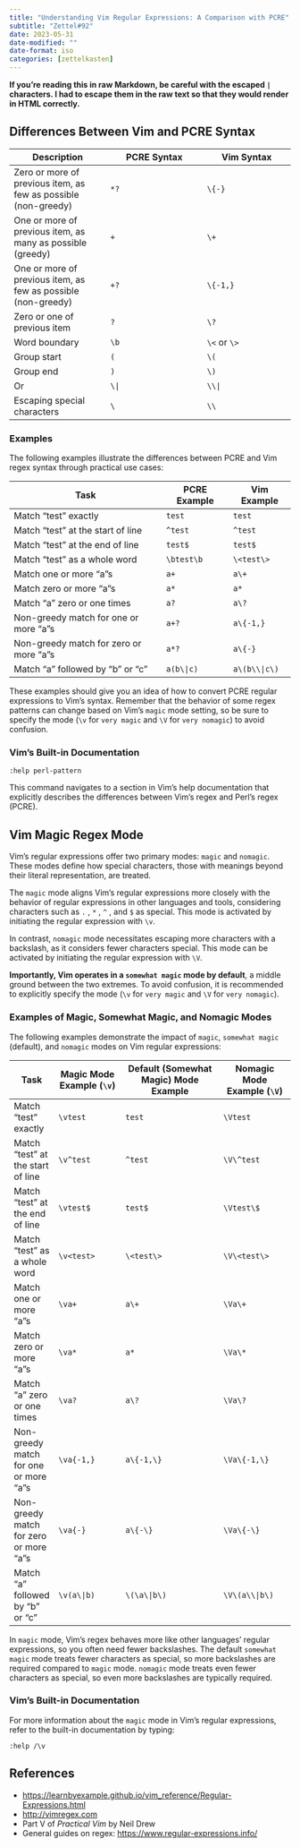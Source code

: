 ```yaml
---
title: "Understanding Vim Regular Expressions: A Comparison with PCRE"
subtitle: "Zettel#92"
date: 2023-05-31
date-modified: ""
date-format: iso
categories: [zettelkasten]
---
```

**If you're reading this in raw Markdown, be careful with the escaped `|` characters. I had to escape them in the raw text so that they would render in HTML correctly.**

## Differences Between Vim and PCRE Syntax

| Description | PCRE Syntax | Vim Syntax |
|-------------|-------------|------------|
| Zero or more of previous item, as few as possible (non-greedy) | `*?` | `\{-}` |
| One or more of previous item, as many as possible (greedy) | `+` | `\+` |
| One or more of previous item, as few as possible (non-greedy) | `+?` | `\{-1,}` |
| Zero or one of previous item | `?` | `\?` |
| Word boundary | `\b` | `\<` or `\>` |
| Group start | `(` | `\(` |
| Group end | `)` | `\)` |
| Or | `\|` | `\\|` |
| Escaping special characters | `\` | `\\` |

### Examples

The following examples illustrate the differences between PCRE and Vim regex syntax through practical use cases:

| Task | PCRE Example | Vim Example |
|------|--------------|-------------|
| Match "test" exactly | `test` | `test` |
| Match "test" at the start of line | `^test` | `^test` |
| Match "test" at the end of line | `test$` | `test$` |
| Match "test" as a whole word | `\btest\b` | `\<test\>` |
| Match one or more "a"s | `a+` | `a\+` |
| Match zero or more "a"s | `a*` | `a*` |
| Match "a" zero or one times | `a?` | `a\?` |
| Non-greedy match for one or more "a"s | `a+?` | `a\{-1,}` |
| Non-greedy match for zero or more "a"s | `a*?` | `a\{-}` |
| Match "a" followed by "b" or "c" | `a(b\|c)` | `a\(b\\|c\)` |

These examples should give you an idea of how to convert PCRE regular expressions to Vim's syntax. Remember that the behavior of some regex patterns can change based on Vim's `magic` mode setting, so be sure to specify the mode (`\v` for `very magic` and `\V` for `very nomagic`) to avoid confusion.

### Vim's Built-in Documentation

```vim
:help perl-pattern
``` 

This command navigates to a section in Vim's help documentation that explicitly describes the differences between Vim's regex and Perl's regex (PCRE).

## Vim Magic Regex Mode

Vim's regular expressions offer two primary modes: `magic` and `nomagic`. These modes define how special characters, those with meanings beyond their literal representation, are treated. 

The `magic` mode aligns Vim's regular expressions more closely with the behavior of regular expressions in other languages and tools, considering characters such as `.` , `*` , `^` , and `$` as special. This mode is activated by initiating the regular expression with `\v`.

In contrast, `nomagic` mode necessitates escaping more characters with a backslash, as it considers fewer characters special. This mode can be activated by initiating the regular expression with `\V`.

**Importantly, Vim operates in a `somewhat magic` mode by default**, a middle ground between the two extremes. To avoid confusion, it is recommended to explicitly specify the mode (`\v` for `very magic` and `\V` for `very nomagic`).

### Examples of Magic, Somewhat Magic, and Nomagic Modes

The following examples demonstrate the impact of `magic`, `somewhat magic` (default), and `nomagic` modes on Vim regular expressions:

| Task | Magic Mode Example (`\v`) | Default (Somewhat Magic) Mode Example | Nomagic Mode Example (`\V`) |
|------|--------------------------|---------------------------------------|-----------------------------|
| Match "test" exactly | `\vtest` | `test` | `\Vtest` |
| Match "test" at the start of line | `\v^test` | `^test` | `\V\^test` |
| Match "test" at the end of line | `\vtest$` | `test$` | `\Vtest\$` |
| Match "test" as a whole word | `\v<test>` | `\<test\>` | `\V\<test\>` |
| Match one or more "a"s | `\va+` | `a\+` | `\Va\+` |
| Match zero or more "a"s | `\va*` | `a*` | `\Va\*` |
| Match "a" zero or one times | `\va?` | `a\?` | `\Va\?` |
| Non-greedy match for one or more "a"s | `\va{-1,}` | `a\{-1,\}` | `\Va\{-1,\}` |
| Non-greedy match for zero or more "a"s | `\va{-}` | `a\{-\}` | `\Va\{-\}` |
| Match "a" followed by "b" or "c" | `\v(a\|b)` | `\(\a\|b\)` | `\V\(a\\|b\)` |

In `magic` mode, Vim's regex behaves more like other languages' regular expressions, so you often need fewer backslashes. The default `somewhat magic` mode treats fewer characters as special, so more backslashes are required compared to `magic` mode. `nomagic` mode treats even fewer characters as special, so even more backslashes are typically required.


### Vim's Built-in Documentation

For more information about the `magic` mode in Vim's regular expressions, refer to the built-in documentation by typing:

```vim
:help /\v
```

## References

* <https://learnbyexample.github.io/vim_reference/Regular-Expressions.html>
* <http://vimregex.com>
* Part V of *Practical Vim* by Neil Drew
* General guides on regex: <https://www.regular-expressions.info/>
